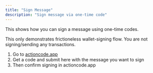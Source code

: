 ```yaml
---
title: "Sign Message"
description: "Sign message via one-time code"
---
```


This shows how you can sign a message using one-time codes.

<Note>This only demonstrates frictioneless wallet-signing flow. You are not signing/sending any transactions.</Note>

1. Go to [actioncode.app](https://actioncode.app) 
2. Get a code and submit here with the message you want to sign
3. Then confirm signing in actioncode.app 


<SignMessage />